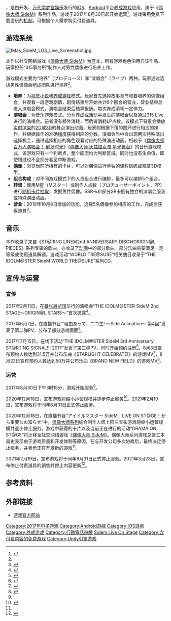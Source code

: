 {{NoteTA
| G1 = Games
}}

{{Infobox VG
| title = 偶像大师 SideM 献唱舞台！
| japanese = アイドルマスター サイドエム ライブオンステージ！
| english = THE IDOLM@STER SideM LIVE ON ST@GE！
| image = THE_IDOLM@STER_SideM_LIVE_ON_ST@GE_Logo.png
| caption =
| official = 偶像大师 SideM 献唱舞台！<ref>{{cite web |title=「偶像大師」系列作繁體中文版官方入口網站開站！ |url=https://imasofficial-as.idolmaster.jp/blog/?p=13 |website=THE IDOLM@STER OFFICIAL WEB |access-date=2021-03-28 |archive-date=2018-05-23 |archive-url=https://web.archive.org/web/20180523134828/https://imasofficial-as.idolmaster.jp/blog/?p=13 }}</ref>
| genre = [[养成|养成游戏]]、[[音乐|音乐游戏]]
| platforms = [[iOS|iOS]]、[[Android|Android]]
| developer = {{tsl|jp|アカツキ (ゲーム会社)|Akatsuki}}<ref>{{cite web |title=株式会社バンダイナムコエンターテインメントとの共同開発タイトル 『アイドルマスター SideM　 LIVE ON ST@GE！』配信開始 |url=https://aktsk.jp/press/7166/ |website=株式会社アカツキ（Akatsuki Inc.) |access-date=2021-03-28 |archive-date=2020-12-14 |archive-url=https://web.archive.org/web/20201214105731/https://aktsk.jp/press/7166/ }}</ref>
| publisher = [[万代南梦宫娱乐|万代南梦宫娱乐]]
| series = [[偶像大师_SideM|偶像大师 SideM]]
| engine = [[Unity_(游戏引擎)|Unity]]
| modes = [[单人电子游戏|单人]]
| released = 2017年8月30日
| shutdown = 2021年8月31日
}}

{{vgname|偶像大师 SideM 献唱舞台！|ja=アイドルマスター サイドエム ライブオンステージ！，THE IDOLM@STER SideM LIVE ON ST@GE！}}，是由{{tsl|jp|アカツキ (ゲーム会社)|Akatsuki}}开发、[[万代南梦宫娱乐|万代南梦宫娱乐]]发行的[[iOS|iOS]]、[[Android|Android]]平台[[养成游戏|养成游戏]]应用，属于《[[偶像大师_SideM|偶像大师 SideM]]》系列作品，游戏于2017年8月30日起开始运营<ref name="los">{{cite web |title=「アイドルマスター SideM LIVE ON ST@GE！」配信開始。事前登録キャンペーンのMスター1500個を全員にプレゼント |url=https://www.4gamer.net/games/371/G037141/20170830060/ |website=[[4Gamer.net|4Gamer.net]] |access-date=2021-03-28 |archive-date=2021-04-24 |archive-url=https://web.archive.org/web/20210424194354/https://www.4gamer.net/games/371/G037141/20170830060/ }}</ref>。游戏采用免费下载游玩的[[网络游戏免费模式|机制]]，可根据个人需求购买付费道具。

== 游戏系统 ==
[[File:IMas_SideM_LOS_Live_Screenshot.jpg|thumb]]
{{See also|偶像大师SideM#登场角色}}

本作以社交网络游戏《[[偶像大师_SideM|偶像大师 SideM]]》为蓝本，所有游戏角色沿用自该作品。玩家担任“315事务所”制作人对男性偶像进行培养工作。

游戏模式主要为“培养”（プロデュース）和“演唱会”（ライブ）两种。玩家通过选拔男性偶像后组成团队进行培养<ref name="los" />。

* '''培养'''：为[[视觉小说|视觉小说]]和[[养成游戏|养成游戏]]模式。玩家首先选择故事章节和要培养的偶像组合，并观看一段游戏剧情，剧情结束后开始共计6个回合的营业，营业结束后进入演唱会模式，演唱会结束后结算报酬。每次养成消耗一定体力。
* '''演唱会'''：为[[音乐游戏|音乐游戏]]模式。分为养成或活动中发生的演唱会以及通过315 Live进行的演唱会。前者没有额外消耗，而后者消耗LP点数。该模式下背景会播放[[实时渲染|实时渲染]]的[[2D|2D]]或[[3D|3D]]的舞台演出动画，玩家则根据下落的圆环进行相应的操作，并根据操作的准确程度获得相应的分数。演唱会当中会出现两次特殊演出选择机会，通过选择相应的角色观看对应的特殊演出动画。相较于《[[偶像大师_百万人演唱会！_剧场时光|偶像大师 百万人演唱会！ 剧场时光]]》《[[偶像大师_灰姑娘女孩_星光舞台|偶像大师 灰姑娘女孩 星光舞台]]》的音乐游戏模式，该游戏只有一个判断点，整个画面均为判断区域。同时也没有生命值，即使错过也不会扣分甚至中断游戏。
* '''偶像'''：浏览当前所持有的卡片，可以对偶像进行单独的课程训练或观赏3D模型。
* '''组合构成'''：对不同游戏模式下的人员组合进行编排，最多可以编排5个组合。
* '''转蛋'''：使用M星（Mスター）或制作人点数（プロヂューサーポイント，PP）进行[[抽卡游戏|随机卡片抽取]]，发掘男性偶像。SSR卡和部分SR卡拥有独立的演唱会服装或特殊演出动画。
* '''营业'''：2018年10月8日增加的功能，选择5名偶像参加相应的工作，完成后获得道具<ref>{{cite web |title=【ワケミニ】本日のワケミニなま！告知事項まとめ |url=https://idolmaster.jp/blog/?p=50291 |website=THE IDOLM@STER OFFICIAL WEB |access-date=2021-03-28 |archive-date=2020-09-24 |archive-url=https://web.archive.org/web/20200924090752/https://idolmaster.jp/blog/?p=50291 }}</ref>。

== 音乐 ==
{{See also|偶像大师SideM#CD}}
本作收录了来自《ST@RING LINE》《2nd ANNIVERSARY DISC》《ORIGIN@L PIECES》系列专辑的歌曲，亦收录了[[偶像大师SideM#电视动画|动画]]中的部分歌曲。部分乐曲需要满足一定等级或使用道具解锁。游戏活动“WORLD TRE@SURE”相关曲目收录于“THE IDOLM@STER SideM WORLD TRE@SURE”系列CD。

== 宣传与运营 ==

=== 宣传 ===

2017年2月11日，在[[幕张展览馆|幕张展览馆]]举行的演唱会“THE IDOLM@STER SideM 2nd STAGE〜ORIGIN@L STARS〜”首次披露<ref>{{cite web |title=アイドルマスターの新作アプリ 「アイドルマスター SideM LIVE ON ST@GE！」が発表。告知PVが公開に |url=https://www.4gamer.net/games/999/G999904/20170211025/ |website=[[4Gamer.net|4Gamer.net]] |access-date=2021-03-28 |archive-date=2021-04-25 |archive-url=https://web.archive.org/web/20210425041332/https://www.4gamer.net/games/999/G999904/20170211025/ }}</ref>。

2017年6月7日，在直播节目“‘理由あって、ニコ生! ～Side Animation～’第4回”发表了第二弹PV，公布了部分游戏画面<ref>{{cite web |title=「アイマス SideM LIVE ON ST@GE！」のジャンルは“ドラマチックアイドル育成ライブゲーム”。イケメンアイドル達が歌って踊る最新PVも公開に |url=https://www.4gamer.net/games/371/G037141/20170608052/ |website=[[4Gamer.net|4Gamer.net]] |access-date=2021-03-28 |archive-date=2019-05-12 |archive-url=https://web.archive.org/web/20190512211513/https://www.4gamer.net/games/371/G037141/20170608052/ }}</ref>。

2017年7月15日，在线下活动“THE IDOLM@STER SideM 3rd Anniversary　ST@RTING SIGNAL!!! 2017”发表了第三弹PV，同时开始预约注册<ref>{{cite web |title=「アイドルマスター SideM LIVE ON ST@GE！」の事前登録キャンペーンで登録数が10万を突破。2曲分のミュージックビデオが公開に |url=https://www.4gamer.net/games/371/G037141/20170718001/ |website=[[4Gamer.net|4Gamer.net]] |access-date=2021-03-28 |archive-date=2020-11-09 |archive-url=https://web.archive.org/web/20201109034843/https://www.4gamer.net/games/371/G037141/20170718001/ }}</ref>。8月3日宣布预约人数达到31.5万并公布乐曲《STARLIGHT CELEBRATE!》的游戏MV<ref>{{cite web |title=「アイドルマスター SideM LIVE ON ST@GE！」の事前登録が31.5万件を突破―「STARLIGHT CELEBRATE!」のMVが公開！ |url=https://www.gamer.ne.jp/news/201708040010/ |website=Gamer}}</ref>，8月22日宣布预约人数达到50万并公布乐曲《BRAND NEW FIELD》的游戏MV<ref>{{cite web |title=「アイマス SideM LIVE ON ST@GE！」，事前登録者数が50万を突破。特典ミュージックビデオ「BRAND NEW FIELD」を公開 |url=https://www.4gamer.net/games/371/G037141/20170823003/ |website=[[4Gamer.net|4Gamer.net]] |access-date=2021-03-28 |archive-date=2017-08-27 |archive-url=https://web.archive.org/web/20170827091017/http://www.4gamer.net/games/371/G037141/20170823003/ }}</ref>。

=== 运营 ===

2017年8月30日下午3时15分，游戏开始服务<ref name="los" />。

2020年12月18日，宣布游戏将缩小运营规模并逐步停止服务<ref name="los_end">{{cite web |title=『アイマス SideM LIVE ON ST@GE！』運営を縮小し、近くサービス終了へ。『SideM』関連の新作を計画中。 |url=https://www.famitsu.com/news/202012/18211591.html |website=[[Fami通|Fami通]] |access-date=2021-03-28 |archive-date=2021-03-20 |archive-url=https://web.archive.org/web/20210320234913/https://www.famitsu.com/news/202012/18211591.html }}</ref>。2021年2月19日，宣布游戏将于同年8月31日正式停止服务。

2020年12月18日，在直播节目“アイドルマスター SideM　LIVE ON ST@GE！から重要なお知らせ”中，[[偶像大师系列|偶像大师系列]]综合制作人坂上阳三宣布游戏将缩小运营规模并逐步停止服务。游戏中获得的卡片以及当前正在进行的活动“DRAMA ON ST@GE”将迁移至社交网络游戏《[[偶像大师_SideM|偶像大师 SideM]]》。偶像大师系列游戏总管三本昌史表示由于游戏质量和开发体制等原因，在与开发公司多次协商后，最终决定停止服务，并表示正在开发新的游戏<ref name="los_end" />。

2021年2月19日，宣布游戏将于同年8月31日正式停止服务。2021年3月23日，宣布停止付费道具的销售并停止内容更新<ref>{{cite web |title=【メンテナンス終了のお知らせ】 |url=https://twitter.com/SideM_LOS/status/1374287397484077056 |website=[[Twitter|Twitter]] |access-date=2021-03-28 |archive-date=2021-03-23 |archive-url=https://web.archive.org/web/20210323091040/https://twitter.com/SideM_LOS/status/1374287397484077056 }}</ref>。

== 参考资料 ==
{{reflist}}

== 外部链接 ==

* [https://side-m.idolmaster.jp/lo-stage/ 游戏官方网站] {{Wayback|url=https://side-m.idolmaster.jp/lo-stage/ |date=20210317223533 }}{{ja icon}}

{{THE IDOLM@STER}}

{{DEFAULTSORT:Idolmaster Sidem Live On Stage}}
[[Category:2017年电子游戏|Category:2017年电子游戏]]
[[Category:Android遊戲|Category:Android遊戲]]
[[Category:IOS遊戲|Category:IOS遊戲]]
[[Category:养成游戏|Category:养成游戏]]
[[Category:行動電話遊戲|Category:行動電話遊戲]]
[[Category:偶像大师系列电子游戏|Sidem Live On Stage]]
[[Category:含付费内容的免费游戏|Category:含付费内容的免费游戏]]
[[Category:Unity引擎游戏|Category:Unity引擎游戏]]